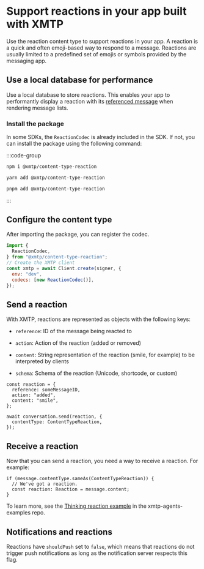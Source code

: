 # Support reactions in your app built with XMTP

Use the reaction content type to support reactions in your app. A reaction is a quick and often emoji-based way to respond to a message. Reactions are usually limited to a predefined set of emojis or symbols provided by the messaging app.

## Use a local database for performance

Use a local database to store reactions. This enables your app to performantly display a reaction with its [referenced message](#send-a-reaction) when rendering message lists.

### Install the package

In some SDKs, the `ReactionCodec` is already included in the SDK. If not, you can install the package using the following command:

:::code-group

```bash [npm]
npm i @xmtp/content-type-reaction
```

```bash [yarn]
yarn add @xmtp/content-type-reaction
```

```bash [pnpm]
pnpm add @xmtp/content-type-reaction
```

:::

## Configure the content type

After importing the package, you can register the codec.

```jsx [Node]
import {
  ReactionCodec,
} from "@xmtp/content-type-reaction";
// Create the XMTP client
const xmtp = await Client.create(signer, {
  env: "dev",
  codecs: [new ReactionCodec()],
});
```

## Send a reaction

With XMTP, reactions are represented as objects with the following keys:

- `reference`: ID of the message being reacted to

- `action`: Action of the reaction (added or removed)

- `content`: String representation of the reaction (smile, for example) to be interpreted by clients

- `schema`: Schema of the reaction (Unicode, shortcode, or custom)

```tsx [Node]
const reaction = {
  reference: someMessageID,
  action: "added",
  content: "smile",
};

await conversation.send(reaction, {
  contentType: ContentTypeReaction,
});
```

## Receive a reaction

Now that you can send a reaction, you need a way to receive a reaction. For example:

```tsx [Node]
if (message.contentType.sameAs(ContentTypeReaction)) {
  // We've got a reaction.
  const reaction: Reaction = message.content;
}
```

To learn more, see the [Thinking reaction example](https://github.com/ephemeraHQ/xmtp-agent-examples/tree/main/examples/xmtp-thinking-reaction) in the xmtp-agents-examples repo.

## Notifications and reactions

Reactions have `shouldPush` set to `false`, which means that reactions do not trigger push notifications as long as the notification server respects this flag.